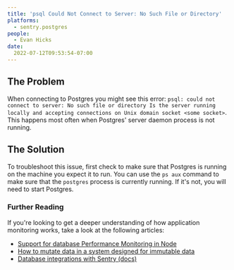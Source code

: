 ```yaml
---
title: 'psql Could Not Connect to Server: No Such File or Directory'
platforms:
  - sentry.postgres
people:
  - Evan Hicks
date:
  2022-07-12T09:53:54-07:00
---
```


## The Problem

When connecting to Postgres you might see this error: `psql: could not connect to server: No such file or directory Is the server running locally and accepting connections on Unix domain socket <some socket>`. This happens most often when Postgres' server daemon process is not running.

## The Solution

To troubleshoot this issue, first check to make sure that Postgres is running on the machine you expect it to run. You can use the `ps aux` command to make sure that the `postgres` process is currently running. If it's not, you will need to start Postgres.

### Further Reading

If you're looking to get a deeper understanding of how application monitoring works, take a look at the following articles:

- [Support for database Performance Monitoring in Node](https://blog.sentry.io/2020/12/07/support-for-database-performance-monitoring-in-node)
- [How to mutate data in a system designed for immutable data](https://blog.sentry.io/2019/10/25/how-to-mutate-data-in-a-system-designed-for-immutable-data)
- [Database integrations with Sentry (docs)](https://docs.sentry.io/platforms/node/performance/database)
